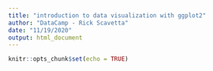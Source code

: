 ---
title: "introduction to data visualization with ggplot2"
author: "DataCamp - Rick Scavetta"
date: "11/19/2020"
output: html_document
---

```{r setup, include=FALSE}
knitr::opts_chunk$set(echo = TRUE)
```


